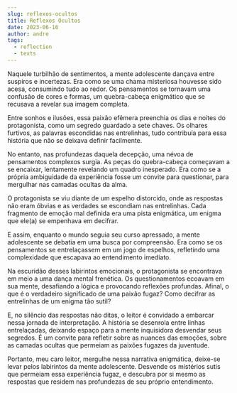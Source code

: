 ```yaml
---
slug: reflexos-ocultos
title: Reflexos Ocultos
date: 2023-06-16
author: andre
tags:
  - reflection
  - texts
---
```


Naquele turbilhão de sentimentos, a mente adolescente dançava entre suspiros e incertezas. Era como se uma chama misteriosa houvesse sido acesa, consumindo tudo ao redor. Os pensamentos se tornavam uma confusão de cores e formas, um quebra-cabeça enigmático que se recusava a revelar sua imagem completa.

Entre sonhos e ilusões, essa paixão efêmera preenchia os dias e noites do protagonista, como um segredo guardado a sete chaves. Os olhares furtivos, as palavras escondidas nas entrelinhas, tudo contribuía para essa história que não se deixava definir facilmente.

No entanto, nas profundezas daquela decepção, uma névoa de pensamentos complexos surgia. As peças do quebra-cabeça começavam a se encaixar, lentamente revelando um quadro inesperado. Era como se a própria ambiguidade da experiência fosse um convite para questionar, para mergulhar nas camadas ocultas da alma.

O protagonista se viu diante de um espelho distorcido, onde as respostas não eram óbvias e as verdades se escondiam nas entrelinhas. Cada fragmento de emoção mal definida era uma pista enigmática, um enigma que ele(a) se empenhava em decifrar.

E assim, enquanto o mundo seguia seu curso apressado, a mente adolescente se debatia em uma busca por compreensão. Era como se os pensamentos se entrelaçassem em um jogo de espelhos, refletindo uma complexidade que escapava ao entendimento imediato.

Na escuridão desses labirintos emocionais, o protagonista se encontrava em meio a uma dança mental frenética. Os questionamentos ecoavam em sua mente, desafiando a lógica e provocando reflexões profundas. Afinal, o que é o verdadeiro significado de uma paixão fugaz? Como decifrar as entrelinhas de um enigma tão sutil?

E, no silêncio das respostas não ditas, o leitor é convidado a embarcar nessa jornada de interpretação. A história se desenrola entre linhas entrelaçadas, deixando espaço para a mente inquisidora desvendar seus segredos. É um convite para refletir sobre as nuances das emoções, sobre as camadas ocultas que permeiam as paixões fugazes da juventude.

Portanto, meu caro leitor, mergulhe nessa narrativa enigmática, deixe-se levar pelos labirintos da mente adolescente. Desvende os mistérios sutis que permeiam essa experiência fugaz, e descubra por si mesmo as respostas que residem nas profundezas de seu próprio entendimento.
